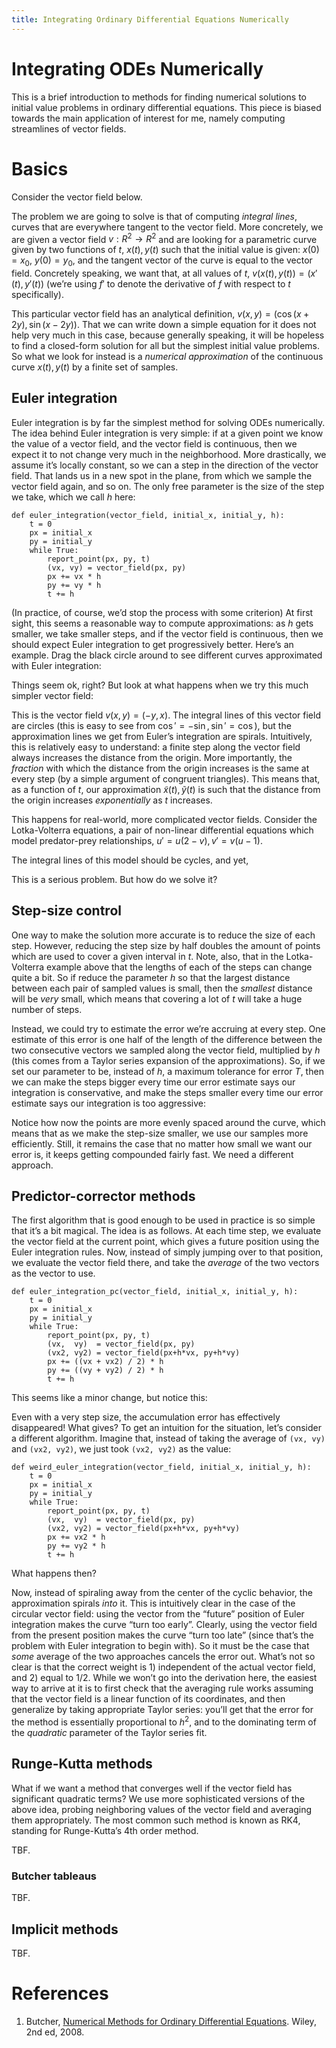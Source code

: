 ```yaml
---
title: Integrating Ordinary Differential Equations Numerically
---
```


# Integrating ODEs Numerically

This is a brief introduction to methods for finding numerical
solutions to initial value problems in ordinary differential
equations. This piece is biased towards the main application of
interest for me, namely computing streamlines of vector fields.

# Basics

Consider the vector field below.

<div id="vf1" class="small-square-chart"></div>  
  
The problem we are going to solve is that of computing *integral
lines*, curves that are everywhere tangent to the vector field. More
concretely, we are given a vector field $v: R^2 \to R^2$ and are
looking for a parametric curve given by two functions of $t$, $x(t),
y(t)$ such that the initial value is given: $x(0)=x_0$, $y(0) = y_0$,
and the tangent vector of the curve is equal to the vector
field. Concretely speaking, we want that, at all values of $t$,
$v(x(t),y(t)) = (x'(t), y'(t))$ (we're using $f'$ to denote the
derivative of $f$ with respect to $t$ specifically).

This particular vector field has an analytical definition, $v(x, y) =
(\cos(x + 2y), \sin(x - 2y))$. That we can write down a simple
equation for it does not help very much in this case, because
generally speaking, it will be hopeless to find a closed-form solution
for all but the simplest initial value problems. So what we look for
instead is a *numerical approximation* of the continuous curve $x(t),
y(t)$ by a finite set of samples.

## Euler integration

Euler integration is by far the simplest method for solving ODEs
numerically. The idea behind Euler integration is very simple: if at
a given point we know the value of a vector field, and the vector
field is continuous, then we expect it to not change very much in the
neighborhood. More drastically, we assume it's locally constant, so we
can a step in the direction of the vector field. That lands us in a
new spot in the plane, from which we sample the vector field again,
and so on. The only free parameter is the size of the step we take,
which we call $h$ here:

    def euler_integration(vector_field, initial_x, initial_y, h):
        t = 0
        px = initial_x
        py = initial_y
        while True:
            report_point(px, py, t)
            (vx, vy) = vector_field(px, py)
            px += vx * h
            py += vy * h
            t += h

(In practice, of course, we'd stop the process with some criterion)
At first sight, this seems a reasonable way to compute approximations:
as $h$ gets smaller, we take smaller steps, and if the vector field is
continuous, then we should expect Euler integration to get
progressively better. Here's an example. Drag the black circle around
to see different curves approximated with Euler integration:

<div id="vf2" class="small-square-chart"></div>  

Things seem ok, right? But look at what happens when we try this much
simpler vector field:

<div id="vf3" class="small-square-chart"></div>

This is the vector field $v(x,y) = (-y, x)$. The integral lines of
this vector field are circles (this is easy to see from $\cos' =
-\sin, \sin' = \cos$), but the approximation lines we get from Euler's
integration are spirals. Intuitively, this is relatively easy to
understand: a finite step along the vector field always increases the
distance from the origin. More importantly, the *fraction* with which
the distance from the origin increases is the same at every step (by a simple
argument of congruent triangles). This means that, as a function of
$t$, our approximation $\tilde{x}(t), \tilde{y}(t)$ is such that the
distance from the origin increases *exponentially* as $t$ increases.

This happens for real-world, more complicated vector fields. Consider
the Lotka-Volterra equations, a pair of non-linear differential equations which 
model predator-prey relationships, $u' = u(2-v), v' = v (u - 1)$.

The integral lines of this model should be cycles, and yet,

<div id="vf4" class="small-square-chart"></div>

This is a serious problem. But how do we solve it?

## Step-size control

One way to make the solution more accurate is to reduce the size of
each step.  However, reducing the step size by half doubles the amount
of points which are used to cover a given interval in $t$.  Note,
also, that in the Lotka-Volterra example above that the lengths of
each of the steps can change quite a bit. So if reduce the parameter
$h$ so that the largest distance between each pair of sampled values
is small, then the *smallest* distance will be *very* small, which means
that covering a lot of $t$ will take a huge number of steps.

Instead, we could try to estimate the error we're accruing at every
step. One estimate of this error is one half of the length of the
difference between the two consecutive vectors we sampled along the
vector field, multiplied by $h$ (this comes from a Taylor series
expansion of the approximations).  So, if we set our parameter to be,
instead of $h$, a maximum tolerance for error $T$, then we can make
the steps bigger every time our error estimate says our integration is
conservative, and make the steps smaller every time our error estimate
says our integration is too aggressive:

<div id="vf5" class="small-square-chart"></div>

Notice how now the points are more evenly spaced around the curve,
which means that as we make the step-size smaller, we use our samples
more efficiently.  Still, it remains the case that no matter how small
we want our error is, it keeps getting compounded fairly fast. We need
a different approach.

## Predictor-corrector methods

The first algorithm that is good enough to be used in practice is so
simple that it's a bit magical. The idea is as follows. At each time
step, we evaluate the vector field at the current point, which gives a
future position using the Euler integration rules. Now, instead of
simply jumping over to that position, we evaluate the vector field
there, and take the *average* of the two vectors as the vector to use.

    def euler_integration_pc(vector_field, initial_x, initial_y, h):
        t = 0
        px = initial_x
        py = initial_y
        while True:
            report_point(px, py, t)
            (vx,  vy)  = vector_field(px, py)
            (vx2, vy2) = vector_field(px+h*vx, py+h*vy)
            px += ((vx + vx2) / 2) * h
            py += ((vy + vy2) / 2) * h
            t += h

This seems like a minor change, but notice this:

<div class="chart"><span id="vf6" class="small-inline-square-chart"></span><span id="vf7" class="small-inline-square-chart"></span></div>

Even with a very step size, the accumulation error has
effectively disappeared! What gives? To get an intuition for the
situation, let's consider a different algorithm. Imagine that, instead
of taking the average of `(vx, vy)` and `(vx2, vy2)`, we just took `(vx2, vy2)` as the value:

    def weird_euler_integration(vector_field, initial_x, initial_y, h):
        t = 0
        px = initial_x
        py = initial_y
        while True:
            report_point(px, py, t)
            (vx,  vy)  = vector_field(px, py)
            (vx2, vy2) = vector_field(px+h*vx, py+h*vy)
            px += vx2 * h
            py += vy2 * h
            t += h

What happens then?

<div class="chart"><span id="vf8" class="small-inline-square-chart"></span><span id="vf9" class="small-inline-square-chart"></span></div>

Now, instead of spiraling away from the center of the cyclic behavior,
the approximation spirals *into* it. This is intuitively clear in the
case of the circular vector field: using the vector from the "future" position
of Euler integration makes the curve "turn too early". Clearly, using
the vector field from the present position makes the curve "turn too
late" (since that's the problem with Euler integration to begin with).
So it must be the case that _some_ average of the two
approaches cancels the error out. What's not so clear is that the
correct weight is 1) independent of the actual vector field, and 2)
equal to $1/2$. While we won't go into the derivation here, the
easiest way to arrive at it is to first check that the averaging rule
works assuming that the vector field is a linear function of its
coordinates, and then generalize by taking appropriate Taylor series:
you'll get that the error for the method is essentially proportional
to $h^2$, and to the dominating term of the *quadratic* parameter of
the Taylor series fit.

## Runge-Kutta methods

What if we want a method that converges well if the vector field has
significant quadratic terms? We use more sophisticated versions of the
above idea, probing neighboring values of the vector field and
averaging them appropriately. The most common such method is known as
RK4, standing for Runge-Kutta's 4th order method.

TBF.

### Butcher tableaus

TBF.

## Implicit methods

TBF.

# References

1. Butcher, [Numerical Methods for Ordinary Differential Equations](http://onlinelibrary.wiley.com/book/10.1002/9780470753767). Wiley, 2nd ed, 2008. 
